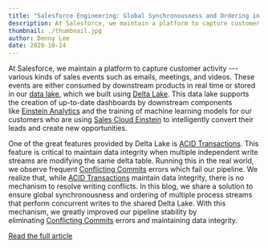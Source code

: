 ```yaml
---
title: "Salesforce Engineering: Global Synchronousness and Ordering in Delta Lake"
description: At Salesforce, we maintain a platform to capture customer activity — various kinds of sales events such as emails, meetings, and videos. These events are either consumed by downstream products in real time or stored in our data lake, which we built using Delta Lake.
thumbnail: ./thumbnail.jpg
author: Denny Lee
date: 2020-10-14
---
```


At Salesforce, we maintain a platform to capture customer activity --- various kinds of sales events such as emails, meetings, and videos. These events are either consumed by downstream products in real time or stored in our [data lake](https://engineering.salesforce.com/engagement-activity-delta-lake-2e9b074a94af), which we built using [Delta Lake](https://delta.io/). This data lake supports the creation of up-to-date dashboards by downstream components like [Einstein Analytics](https://www.salesforce.com/products/einstein-analytics/features/) and the training of machine learning models for our customers who are using [Sales Cloud Einstein](https://www.salesforce.com/products/sales-cloud/features/sales-cloud-einstein/) to intelligently convert their leads and create new opportunities.

One of the great features provided by Delta Lake is [ACID Transactions](https://docs.databricks.com/delta/index.html). This feature is critical to maintain data integrity when multiple independent write streams are modifying the same delta table. Running this in the real world, we observe frequent [Conflicting Commits](https://docs.delta.io/latest/concurrency-control.html#id4) errors which fail our pipeline. We realize that, while [ACID Transactions](https://docs.databricks.com/delta/index.html) maintain data integrity, there is no mechanism to resolve writing conflicts. In this blog, we share a solution to ensure global synchronousness and ordering of multiple process streams that perform concurrent writes to the shared Delta Lake. With this mechanism, we greatly improved our pipeline stability by eliminating [Conflicting Commits](https://docs.delta.io/latest/concurrency-control.html#id4) errors and maintaining data integrity.

[Read the full article](https://engineering.salesforce.com/global-synchronousness-and-ordering-in-delta-lake-9b912d980ebf)
